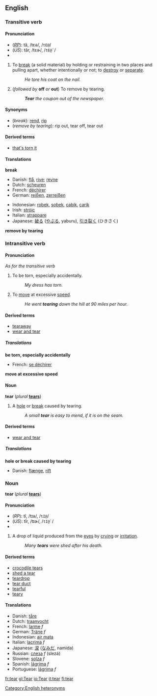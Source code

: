 ==English==
===Transitive verb===
{{en-infl-irreg|tear|tears|tearing|tore|torn}}

====Pronunciation====
*(''[[RP]]''): tâ, /tɛə/, /<tt>tE@</tt>/
*(''US''): târ, /tɛɚ/, /<tt>tE@`</tt>/
*{{audio|en-us-tear-verb.ogg|Audio (US), verb}}

#To [[break]] (a solid material) by holding or restraining in two places and pulling apart, whether intentionally or not; to [[destroy]] or [[separate]].
#:''He tore his coat on the nail.''
#(''followed by'' '''off''' ''or'' '''out''') To remove by tearing.
#:'''''Tear''' the coupon out of the newspaper.''

====Synonyms====
*(''break''): [[rend]], [[rip]]
*(''remove by tearing''): rip out, tear off, tear out

====Derived terms====
*[[that's torn it]]

====Translations====

'''break'''
{{top}}
*Danish: [[flå]], [[rive]]; [[revne]]
*Dutch: [[scheuren]]
*French: [[déchirer]]
*German: [[reißen]], [[zerreißen]]
{{mid}}
*Indonesian: [[robek]], [[sobek]], [[cabik]], [[carik]]
*Irish: [[stróic]]
*Italian: [[strappare]]
*Japanese: [[破る]] ([[やぶる]], yaburu), [[引き裂く]] (ひきさく)
{{bottom}}

'''remove by tearing'''
{{top}}
{{mid}}
{{bottom}}

===Intransitive verb===
{{en-infl-irreg|tear|tears|tearing|tore|torn}}

====Pronunciation====
''As for the transitive verb''

#To be torn, especially accidentally.
#:''My dress has torn.''
#To [[move]] at excessive [[speed]].
#:''He went '''tearing''' down the hill at 90 miles per hour.''

====Derived terms====
*[[tearaway]]
*[[wear and tear]]

=====Translations=====

'''be torn, especially accidentally'''
{{top}}
*French: [[se déchirer]]
{{mid}}
{{bottom}}

'''move at excessive speed'''
{{top}}
{{mid}}
{{bottom}}

====Noun====
'''tear'''  (''plural'' '''[[tears]]''')
#A [[hole]] or [[break]] caused by tearing.
#:''A small '''tear''' is easy to mend, if it is on the seam.''

====Derived terms====
*[[wear and tear]]

=====Translations=====

'''hole or break caused by tearing'''
*Danish: [[flænge]], [[rift#Danish|rift]]

===Noun===
{{wikipedia}}
'''tear'''  (''plural'' '''[[tears]]''')

====Pronunciation====
*(''RP''): tî, /tɪə/, /<tt>tI@</tt>/
*(''US''): tîr, /tɪɚ/, /<tt>tI@`</tt>/
*{{audio|en-us-tear-noun.ogg|Audio (US), noun}}

#A drop of liquid produced from the [[eye]]s by [[crying]] or [[irritation]].
#:''Many '''tears''' were shed after his death.''

====Derived terms====
*[[crocodile tears]]
*[[shed a tear]]
*[[teardrop]]
*[[tear duct]]
*[[tearful]]
*[[teary]]

====Translations====
*Danish: [[tåre]]
*Dutch: [[traanvocht]]
*French: [[larme]] ''f''
*German: [[Träne]] ''f''
*Indonesian: [[air mata]]
*Italian: [[lacrima]] ''f''
*Japanese: [[涙]] ([[なみだ]], namida)
*Russian: [[слеза]] ''f'' (slezá)
*Slovene: [[solza]] ''f''
*Spanish: [[lágrima]] ''f''
*Portuguese: [[lágrima]] ''f''

[[Category:English heteronyms]]

[[fr:tear]]
[[gl:Tear]]
[[io:Tear]]
[[it:tear]]
[[fi:tear]]